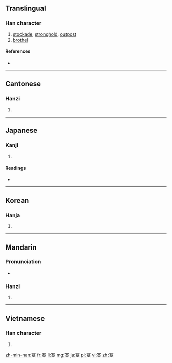 ==Translingual==

===Han character===
{{Han char|rn=40|rad=宀|as=11|sn=14|four=3090<sub>4</sub>|canj=十廿金木 (JTCD)|ids=⿱[[𡨄]][[木]]}}

# [[stockade]], [[stronghold]], [[outpost]]
# [[brothel]]

====References====
* {{Han ref|kx=0291.110|dkj=07298|dj=0577.050|hdz=21270.010|uh=5BE8|ud=23528|bh=B9EB|bd=47595}}

----

==Cantonese==

===Hanzi===
{{yue-hanzi|jyut=[[zaai6]], [[zai6]]|y=jaai6, jai6}}

# {{defn|lang=yue|sort=宀11}}

----

==Japanese==

===Kanji===
{{ja-kanji|grade=|rs=宀11}}

# {{defn|lang=ja|sort=宀11}}

====Readings====
* {{ja-readings|on=[[さい]] (sai)|kun=[[とりで]] (toride)}}

----

==Korean==

===Hanja===
{{ko-hanja|hangeul=채|eumhun=울타리,성채|rv=chae|mr=ch'ae}}

# {{defn|lang=ko|sort=宀11}}

----

==Mandarin==

===Pronunciation===
* {{audio|Zh-zhài.ogg|Audio}}

===Hanzi===
{{cmn-hanzi|pin=[[zhài]] ([[zhai4]]), [[xín]] ([[xin2]])|wg=chai<sup>4</sup>, hsin<sup>2</sup>}}

# {{defn|lang=cmn|sort=宀11}}

----

==Vietnamese==

===Han character===
{{vi-hantu|[[trại]]|rs=宀11}}

# {{defn|lang=vi|sort=宀11}}

[[zh-min-nan:寨]]
[[fr:寨]]
[[li:寨]]
[[mg:寨]]
[[ja:寨]]
[[pl:寨]]
[[vi:寨]]
[[zh:寨]]